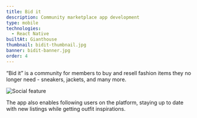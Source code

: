 ```yaml
---
title: Bid it
description: Community marketplace app development
type: mobile
technologies:
  - React Native
builtAt: Gianthouse
thumbnail: bidit-thumbnail.jpg
banner: bidit-banner.jpg
order: 4
---
```


<OverviewBlock>
  “Bid it” is a community for members to buy and resell fashion items they no
  longer need - sneakers, jackets, and many more.
</OverviewBlock>

![Social feature](/images/projects/bidit-feature-social.jpg)

The app also enables following users on the platform, staying up to date with new listings while getting outfit inspirations.
